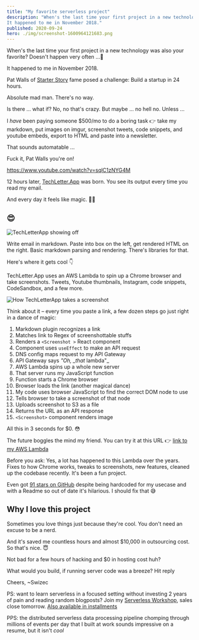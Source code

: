 ```yaml
---
title: "My favorite serverless project" 
description: "When's the last time your first project in a new technology was also your favorite? Doesn't happen very often ...🤔
It happened to me in November 2018." 
published: 2020-09-24
hero: ./img/screenshot-1600964121683.png
---
```


When's the last time your first project in a new technology was also your favorite? Doesn't happen very often ...🤔

It happened to me in November 2018.

Pat Walls of [Starter Story](https://www.starterstory.com) fame posed a challenge: Build a startup in 24 hours.

Absolute mad man. There's no way.

Is there ... what if? No, no that's crazy. But maybe ... no hell no. Unless ...

I _have_ been paying someone $500/mo to do a boring task 👉 take my markdown, put images on imgur, screenshot tweets, code snippets, and youtube embeds, export to HTML and paste into a newsletter.

That sounds automatable ...

Fuck it, Pat Walls you're on!

https://www.youtube.com/watch?v=sqlC1zNYG4M

12 hours later, [TechLetter.App](https://techletter.app) was born. You see its output every time you read my email.

And every day it feels like magic. 🧙‍♂️

## 😍

![TechLetterApp showing off](./img/TechLetterApp-showing-offgge7cj.gif)

Write email in markdown. Paste into box on the left, get rendered HTML on the right. Basic markdown parsing and rendering. There's libraries for that.

Here's where it gets cool 👇

TechLetter.App uses an AWS Lambda to spin up a Chrome browser and take screenshots. Tweets, Youtube thumbnails, Instagram, code snippets, CodeSandbox, and a few more.

![How TechLetterApp takes a screenshot](./img/How-TechLetterApp-takes-a-screenshot071c59.png)

Think about it – every time you paste a link, a few dozen steps go just right in a dance of magic:

1.  Markdown plugin recognizes a link
2.  Matches link to Regex of screenshottable stuffs
3.  Renders a `<Screenshot >` React component
4.  Component uses `useEffect` to make an API request
5.  DNS config maps request to my API Gateway
6.  API Gateway says _"Oh, \_that_ lambda"\_
7.  AWS Lambda spins up a whole new server
8.  That server runs my JavaScript function
9.  Function starts a Chrome browser
10. Browser loads the link (another magical dance)
11. My code uses browser JavaScript to find the correct DOM node to use
12. Tells browser to take a screenshot of that node
13. Uploads screenshot to S3 as a file
14. Returns the URL as an API response
15. `<Screenshot>` component renders image

All this in 3 seconds for $0. 😳

The future boggles the mind my friend. You can try it at this URL 👉 [link to my AWS Lambda](https://pifc233qp6.execute-api.us-east-1.amazonaws.com/dev/embed?url=https://twitter.com/Swizec/status/1063847466196328448)

Before you ask: Yes, a lot has happened to this Lambda over the years. Fixes to how Chrome works, tweaks to screenshots, new features, cleaned up the codebase recently. It's been a fun project.

Even got [91 stars on GitHub](https://github.com/Swizec/lambda-screenshot-as-a-service) despite being hardcoded for my usecase and with a Readme so out of date it's hilarious. I should fix that 😅

## Why I love this project

Sometimes you love things just because they're cool. You don't need an excuse to be a nerd.

And it's saved me countless hours and almost $10,000 in outsourcing cost. So that's nice. 😇

Not bad for a few hours of hacking and $0 in hosting cost huh?

What would you build, if running server code was a breeze? Hit reply

Cheers,
~Swizec

PS: want to learn serverless in a focused setting without investing 2 years of pain and reading random blogposts? Join my [Serverless Workshop](https://gum.co/pEmTq), sales close tomorrow. [Also available in installments](https://gum.co/wYpbg)

PPS: the distributed serverless data processing pipeline chomping through millions of events per day that I built at work sounds impressive on a resume, but it isn't _cool_
